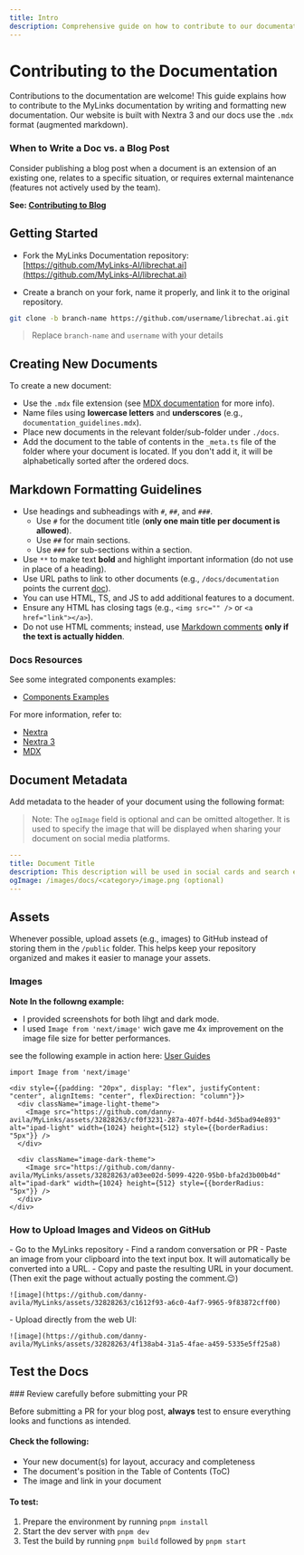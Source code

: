 ```yaml
---
title: Intro
description: Comprehensive guide on how to contribute to our documentation
---
```


# Contributing to the Documentation

Contributions to the documentation are welcome! This guide explains how to contribute to the MyLinks documentation by writing and formatting new documentation. Our website is built with Nextra 3 and our docs use the `.mdx` format (augmented markdown).

### When to Write a Doc vs. a Blog Post

<Callout type="info" title="Blog vs Docs">
Consider publishing a blog post when a document is an extension of an existing one, relates to a specific situation, or requires external maintenance (features not actively used by the team).

**See: [Contributing to Blog](/blog/2024-04-17_blog_guide)**

</Callout>

## Getting Started

- Fork the MyLinks Documentation repository: [https://github.com/MyLinks-AI/librechat.ai](https://github.com/MyLinks-AI/librechat.ai)

- Create a branch on your fork, name it properly, and link it to the original repository.

```sh filename="Download your MyLinks.ai branch"
git clone -b branch-name https://github.com/username/librechat.ai.git
```

> Replace `branch-name` and `username` with your details

## Creating New Documents

To create a new document:

- Use the `.mdx` file extension (see [MDX documentation](https://mdxjs.com/) for more info).
- Name files using **lowercase letters** and **underscores** (e.g., `documentation_guidelines.mdx`).
- Place new documents in the relevant folder/sub-folder under `./docs`.
- Add the document to the table of contents in the `_meta.ts` file of the folder where your document is located. If you don't add it, it will be alphabetically sorted after the ordered docs.

## Markdown Formatting Guidelines

- Use headings and subheadings with `#`, `##`, and `###`.
  - Use `#` for the document title (**only one main title per document is allowed**).
  - Use `##` for main sections.
  - Use `###` for sub-sections within a section.
- Use `**` to make text **bold** and highlight important information (do not use in place of a heading).
- Use URL paths to link to other documents (e.g., `/docs/documentation` points the current [doc](/docs/documentation)).
- You can use HTML, TS, and JS to add additional features to a document.
- Ensure any HTML has closing tags (e.g., `<img src="" />` or `<a href="link"></a>`).
- Do not use HTML comments; instead, use [Markdown comments](https://gist.github.com/jonikarppinen/47dc8c1d7ab7e911f4c9?permalink_comment_id=4272770#gistcomment-4272770) **only if the text is actually hidden**.

### Docs Resources

<Callout type="tip" title="Docs Resources">

See some integrated components examples:

- [Components Examples](/docs/documentation/examples)

For more information, refer to:

- [Nextra](https://nextra.site/docs/docs-theme/start)
- [Nextra 3](https://the-guild.dev/blog/nextra-3#intro)
- [MDX](https://mdxjs.com/)

</Callout>

## Document Metadata

Add metadata to the header of your document using the following format:

> Note: The `ogImage` field is optional and can be omitted altogether. It is used to specify the image that will be displayed when sharing your document on social media platforms.

```yaml filename="metadata example:"
---
title: Document Title
description: This description will be used in social cards and search engine results.
ogImage: /images/docs/<category>/image.png (optional)
---
```

## Assets

Whenever possible, upload assets (e.g., images) to GitHub instead of storing them in the `/public` folder. This helps keep your repository organized and makes it easier to manage your assets.

### Images

**Note In the followng example:**
  - I provided screenshots for both lihgt and dark mode.
  - I used `Image from 'next/image'` wich gave me 4x improvement on the image file size for better performances.

see the following example in action here: [User Guides](/docs/user_guides)

```mdx filename="Example"
import Image from 'next/image'

<div style={{padding: "20px", display: "flex", justifyContent: "center", alignItems: "center", flexDirection: "column"}}>
  <div className="image-light-theme">
    <Image src="https://github.com/danny-avila/MyLinks/assets/32828263/cf0f3231-287a-407f-bd4d-3d5bad94e893" alt="ipad-light" width={1024} height={512} style={{borderRadius: "5px"}} />
  </div>

  <div className="image-dark-theme">
    <Image src="https://github.com/danny-avila/MyLinks/assets/32828263/a03ee02d-5099-4220-95b0-bfa2d3b00b4d" alt="ipad-dark" width={1024} height={512} style={{borderRadius: "5px"}} />
  </div>
</div>
```

### How to Upload Images and Videos on GitHub

<Callout title="Method A" emoji="🅰️" collapsible>
    - Go to the MyLinks repository
    - Find a random conversation or PR
    - Paste an image from your clipboard into the text input box. It will automatically be converted into a URL.
    - Copy and paste the resulting URL in your document. (Then exit the page without actually posting the comment.😉)

    ![image](https://github.com/danny-avila/MyLinks/assets/32828263/c1612f93-a6c0-4af7-9965-9f83872cff00)

</Callout>

<Callout title="Method B" emoji="🅱️" collapsible>
    - Upload directly from the web UI:

    ![image](https://github.com/danny-avila/MyLinks/assets/32828263/4f138ab4-31a5-4fae-a459-5335e5ff25a8)

</Callout>

## Test the Docs

<Callout type="warning" title="Before you submit">
### Review carefully before submitting your PR

Before submitting a PR for your blog post, **always** test to ensure everything looks and functions as intended.

#### Check the following:

- Your new document(s) for layout, accuracy and completeness
- The document's position in the Table of Contents (ToC)
- The image and link in your document

#### To test:

1. Prepare the environment by running `pnpm install`
2. Start the dev server with `pnpm dev`
3. Test the build by running `pnpm build` followed by `pnpm start`

</Callout>

